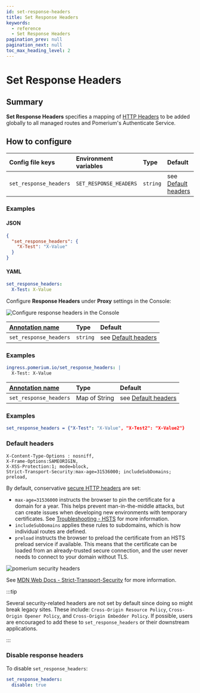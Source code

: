```yaml
---
id: set-response-headers
title: Set Response Headers
keywords:
  - reference
  - Set Response Headers
pagination_prev: null
pagination_next: null
toc_max_heading_level: 2
---
```



# Set Response Headers

## Summary

**Set Response Headers** specifies a mapping of [HTTP Headers](https://developer.mozilla.org/en-US/docs/Web/HTTP/Headers) to be added globally to all managed routes and Pomerium's Authenticate Service.

## How to configure

<Tabs>
<TabItem value="Core" label="Core">

| **Config file keys** | **Environment variables** | **Type** | **Default** |
| :-- | :-- | :-- | :-- |
| `set_response_headers` | `SET_RESPONSE_HEADERS` | `string` | see [Default headers](#default) |

### Examples

#### JSON

```json
{
  "set_response_headers": {
    "X-Test": "X-Value"
  }
}
```

#### YAML

```yaml
set_response_headers:
  X-Test: X-Value
```

</TabItem>
<TabItem value="Enterprise" label="Enterprise">

Configure **Response Headers** under **Proxy** settings in the Console:

![Configure response headers in the Console](./img/proxy-settings/response-headers.png)

</TabItem>
<TabItem value="Kubernetes" label="Kubernetes">

| **[Annotation name](/docs/deploy/k8s/ingress#set-ingress-annotations)** | **Type** | **Default** |
| :-- | :-- | :-- |
| `set_response_headers` | `string` | see [Default headers](#default) |

### Examples

```yaml
ingress.pomerium.io/set_response_headers: |
  X-Test: X-Value
```

</TabItem>
<TabItem value="Terraform" label="Terraform">

| **[Annotation name](https://registry.terraform.io/providers/pomerium/pomerium/latest/docs/resources/settings)** | **Type** | **Default** |
| :-- | :-- | :-- |
| `set_response_headers` | Map of String | see [Default headers](#default) |

### Examples

```yaml
set_response_headers = {"X-Test": "X-Value", "X-Test2": "X-Value2"}
```

</TabItem>
</Tabs>

### Default headers

```headers
X-Content-Type-Options : nosniff,
X-Frame-Options:SAMEORIGIN,
X-XSS-Protection:1; mode=block,
Strict-Transport-Security:max-age=31536000; includeSubDomains; preload,
```

By default, conservative [secure HTTP headers](https://www.owasp.org/index.php/OWASP_Secure_Headers_Project) are set:

- `max-age=31536000` instructs the browser to pin the certificate for a domain for a year. This helps prevent man-in-the-middle attacks, but can create issues when developing new environments with temporary certificates. See [Troubleshooting - HSTS](/docs/internals/troubleshooting) for more information.
- `includeSubDomains` applies these rules to subdomains, which is how individual routes are defined.
- `preload` instructs the browser to preload the certificate from an HSTS preload service if available. This means that the certificate can be loaded from an already-trusted secure connection, and the user never needs to connect to your domain without TLS.

![pomerium security headers](img/security-headers.png)

See [MDN Web Docs - Strict-Transport-Security](https://developer.mozilla.org/en-US/docs/Web/HTTP/Headers/Strict-Transport-Security) for more information.

:::tip

Several security-related headers are not set by default since doing so might break legacy sites. These include: `Cross-Origin Resource Policy`, `Cross-Origin Opener Policy`, and `Cross-Origin Embedder Policy`. If possible, users are encouraged to add these to `set_response_headers` or their downstream applications.

:::

### Disable response headers

To disable `set_response_headers`:

```yaml
set_response_headers:
  disable: true
```
